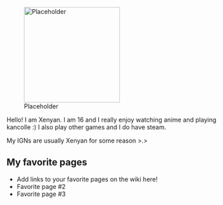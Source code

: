 [[File:Placeholder|thumb|220px]]

Hello! I am Xenyan. I am 16 and  I really enjoy watching anime and playing kancolle :) I also play other games and I do have steam.

My IGNs are usually Xenyan for some reason >.>

==My favorite pages==

* Add links to your favorite pages on the wiki here!
* Favorite page #2
* Favorite page #3